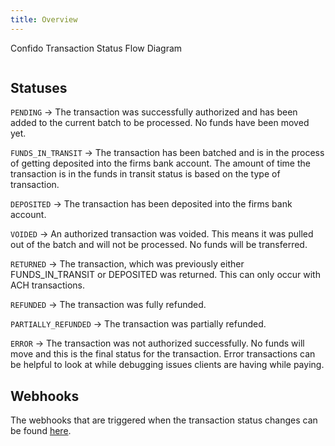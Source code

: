 ```yaml
---
title: Overview
---
```


Confido Transaction Status Flow Diagram

<img src="https://res.cloudinary.com/djp21wtxm/image/upload/v1714947603/i1274x298-apWI8Osk5R9K_lqiota.png" alt="" />

## Statuses

`PENDING` -> The transaction was successfully authorized and has been added to the current batch to be processed. No funds have been moved yet.

`FUNDS_IN_TRANSIT` -> The transaction has been batched and is in the process of getting deposited into the firms bank account. The amount of time the transaction is in the funds in transit status is based on the type of transaction.

`DEPOSITED` -> The transaction has been deposited into the firms bank account.

`VOIDED` -> An authorized transaction was voided. This means it was pulled out of the batch and will not be processed. No funds will be transferred.

`RETURNED` -> The transaction, which was previously either FUNDS_IN_TRANSIT or DEPOSITED was returned. This can only occur with ACH transactions.

`REFUNDED` -> The transaction was fully refunded.

`PARTIALLY_REFUNDED` -> The transaction was partially refunded.

`ERROR` -> The transaction was not authorized successfully. No funds will move and this is the final status for the transaction. Error transactions can be helpful to look at while debugging issues clients are having while paying.

## Webhooks

The webhooks that are triggered when the transaction status changes can be found [here](/docs/webhooks/types).

